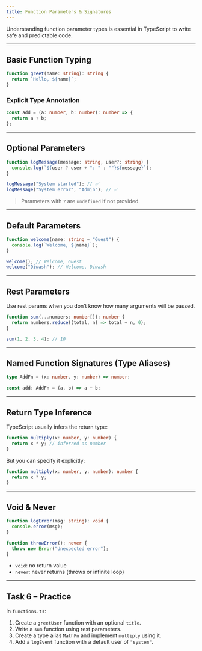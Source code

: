 ```yaml
---
title: Function Parameters & Signatures
---
```


Understanding function parameter types is essential in TypeScript to write safe and predictable code.

---

## Basic Function Typing

```ts
function greet(name: string): string {
  return `Hello, ${name}`;
}
```

### Explicit Type Annotation

```ts
const add = (a: number, b: number): number => {
  return a + b;
};
```

---

## Optional Parameters

```ts
function logMessage(message: string, user?: string) {
  console.log(`${user ? user + ": " : ""}${message}`);
}

logMessage("System started"); // ✅
logMessage("System error", "Admin"); // ✅
```

> Parameters with `?` are `undefined` if not provided.

---

## Default Parameters

```ts
function welcome(name: string = "Guest") {
  console.log(`Welcome, ${name}`);
}

welcome(); // Welcome, Guest
welcome("Diwash"); // Welcome, Diwash
```

---

## Rest Parameters

Use rest params when you don’t know how many arguments will be passed.

```ts
function sum(...numbers: number[]): number {
  return numbers.reduce((total, n) => total + n, 0);
}

sum(1, 2, 3, 4); // 10
```

---

## Named Function Signatures (Type Aliases)

```ts
type AddFn = (x: number, y: number) => number;

const add: AddFn = (a, b) => a + b;
```

---

## Return Type Inference

TypeScript usually infers the return type:

```ts
function multiply(x: number, y: number) {
  return x * y; // inferred as number
}
```

But you can specify it explicitly:

```ts
function multiply(x: number, y: number): number {
  return x * y;
}
```

---

## Void & Never

```ts
function logError(msg: string): void {
  console.error(msg);
}

function throwError(): never {
  throw new Error("Unexpected error");
}
```

- `void`: no return value
- `never`: never returns (throws or infinite loop)

---

## Task 6 – Practice

In `functions.ts`:

1. Create a `greetUser` function with an optional `title`.
2. Write a `sum` function using rest parameters.
3. Create a type alias `MathFn` and implement `multiply` using it.
4. Add a `logEvent` function with a default user of `"system"`.
